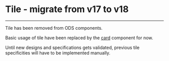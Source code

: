 
<Meta title="ODS Components/Tile" />

# Tile - migrate from v17 to v18
----

Tile has been removed from ODS components. <ods-badge size="sm" color="critical" label="Removed"></ods-badge>

Basic usage of tile have been replaced by the [card](?path=/docs/ods-components-card--documentation) component for now.

Until new designs and specifications gets validated, previous tile specificities will have to be implemented manually.

